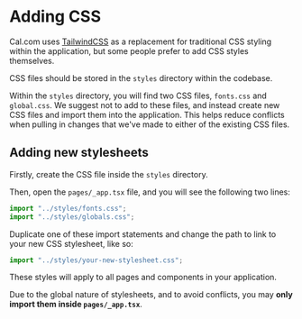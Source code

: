 
# Adding CSS

Cal.com uses [TailwindCSS](https://tailwindcss.com) as a replacement for traditional CSS styling within the application, but some people prefer to add CSS styles themselves.

CSS files should be stored in the `styles` directory within the codebase.

Within the `styles` directory, you will find two CSS files, `fonts.css` and `global.css`. We suggest not to add to these files, and instead create new CSS files and import them into the application. This helps reduce conflicts when pulling in changes that we've made to either of the existing CSS files.

## Adding new stylesheets
Firstly, create the CSS file inside the `styles` directory.

Then, open the `pages/_app.tsx` file, and you will see the following two lines:
```javascript
import "../styles/fonts.css";
import "../styles/globals.css";
```

Duplicate one of these import statements and change the path to link to your new CSS stylesheet, like so:
```javascript
import "../styles/your-new-stylesheet.css";
```

<Callout type="warning" emoji="⚠️">
  These styles will apply to all pages and components in your application.
</Callout>

Due to the global nature of stylesheets, and to avoid conflicts, you may **only import them inside `pages/_app.tsx`**.